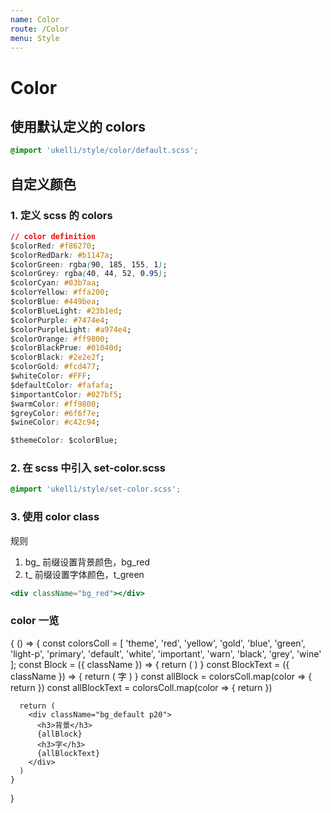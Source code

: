 ```yaml
---
name: Color
route: /Color
menu: Style
---
```



# Color

## 使用默认定义的 colors

```css
@import 'ukelli/style/color/default.scss';
```

## 自定义颜色

### 1. 定义 scss 的 colors

```css
// color definition
$colorRed: #f86270;
$colorRedDark: #b1147a;
$colorGreen: rgba(90, 185, 155, 1);
$colorGrey: rgba(40, 44, 52, 0.95);
$colorCyan: #03b7aa;
$colorYellow: #ffa200;
$colorBlue: #449bea;
$colorBlueLight: #23b1ed;
$colorPurple: #7474e4;
$colorPurpleLight: #a974e4;
$colorOrange: #ff9800;
$colorBlackPrue: #01040d;
$colorBlack: #2e2e2f;
$colorGold: #fcd477;
$whiteColor: #FFF;
$defaultColor: #fafafa;
$importantColor: #027bf5;
$warmColor: #ff9800;
$greyColor: #6f6f7e;
$wineColor: #c42c94;

$themeColor: $colorBlue;
```

### 2. 在 scss 中引入 set-color.scss

```css
@import 'ukelli/style/set-color.scss';
```

### 3. 使用 color class

规则

1. bg_ 前缀设置背景颜色，bg_red
1. t_ 前缀设置字体颜色，t_green

```jsx
<div className="bg_red"></div>
```

### color 一览

<Playground>
  {
    () => {
      const colorsColl = [
        'theme', 'red', 'yellow', 'gold', 'blue', 'green', 'light-p',
        'primary', 'default', 'white', 'important', 'warn', 'black',
        'grey', 'wine'
      ];
      const Block = ({ className }) => {
        return (
          <span style={{display: 'inline-block'}} className={className + ' p15'}></span>
        )
      }
      const BlockText = ({ className }) => {
        return (
          <span className={className + ' mr5'}>字</span>
        )
      }
      const allBlock = colorsColl.map(color => {
        return <Block key={color} className={`bg_${color}`} />
      })
      const allBlockText = colorsColl.map(color => {
        return <BlockText key={color} className={`t_${color}`} />
      })

      return (
        <div className="bg_default p20">
          <h3>背景</h3>
          {allBlock}
          <h3>字</h3>
          {allBlockText}
        </div>
      )
    }
  }
</Playground>